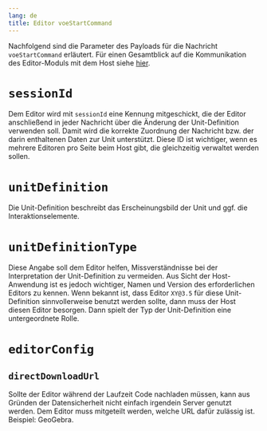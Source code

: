 ```yaml
---
lang: de
title: Editor voeStartCommand
---
```


Nachfolgend sind die Parameter des Payloads für die Nachricht `voeStartCommand` erläutert. Für einen Gesamtblick auf die Kommunikation des Editor-Moduls mit dem Host siehe [hier](index.qmd).

# `sessionId`

Dem Editor wird mit `sessionId` eine Kennung mitgeschickt, die der Editor anschließend in jeder Nachricht über die Änderung der Unit-Definition verwenden soll. Damit wird die korrekte Zuordnung der Nachricht bzw. der darin enthaltenen Daten zur Unit unterstützt. Diese ID ist wichtiger, wenn es mehrere Editoren pro Seite beim Host gibt, die gleichzeitig verwaltet werden sollen.

# `unitDefinition`

Die Unit-Definition beschreibt das Erscheinungsbild der Unit und ggf. die Interaktionselemente.

# `unitDefinitionType`

Diese Angabe soll dem Editor helfen, Missverständnisse bei der Interpretation der Unit-Definition zu vermeiden. Aus Sicht der Host-Anwendung ist es jedoch wichtiger, Namen und Version des erforderlichen Editors zu kennen. Wenn bekannt ist, dass Editor `XY@3.5` für diese Unit-Definition sinnvollerweise benutzt werden sollte, dann muss der Host diesen Editor besorgen. Dann spielt der Typ der Unit-Definition eine untergeordnete Rolle.

# `editorConfig`

## `directDownloadUrl`

Sollte der Editor während der Laufzeit Code nachladen müssen, kann aus Gründen der Datensicherheit nicht einfach irgendein Server genutzt werden. Dem Editor muss mitgeteilt werden, welche URL dafür zulässig ist. Beispiel: GeoGebra.
